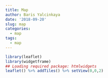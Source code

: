 ```yaml
---
title: Map
author: Baris Yalcinkaya
date: '2018-09-20'
slug: map
categories:
  - map
tags:
  - map
---
```


```r
library(leaflet)
library(widgetframe)
## Loading required package: htmlwidgets
leaflet() %>% addTiles() %>% setView(0,0,2)

```

